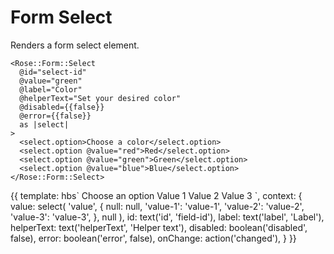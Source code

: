 
<Meta title="Rose|Form/Select" component="Form/Select" />

# Form Select

Renders a form select element.

```htmlbars
<Rose::Form::Select
  @id="select-id"
  @value="green"
  @label="Color"
  @helperText="Set your desired color"
  @disabled={{false}}
  @error={{false}}
  as |select|
>
  <select.option>Choose a color</select.option>
  <select.option @value="red">Red</select.option>
  <select.option @value="green">Green</select.option>
  <select.option @value="blue">Blue</select.option>
</Rose::Form::Select>
```

<Preview>
  <Story name="Basic" height="10rem">{{
    template: hbs`
      <Rose::Form::Select
        @id={{id}}
        @value={{value}}
        @label={{label}}
        @helperText={{helperText}}
        @disabled={{disabled}}
        @error={{error}}
        @onChange={{fn onChange}}
        as |select|
      >
        <select.option>Choose an option</select.option>
        <select.option @value="value-1">Value 1</select.option>
        <select.option @value="value-2">Value 2</select.option>
        <select.option @value="value-3">Value 3</select.option>
      </Rose::Form::Select>
    `,
    context: {
      value: select(
        'value',
        {
          null: null,
          'value-1': 'value-1',
          'value-2': 'value-2',
          'value-3': 'value-3',
        },
        null
      ),
      id: text('id', 'field-id'),
      label: text('label', 'Label'),
      helperText: text('helperText', 'Helper text'),
      disabled: boolean('disabled', false),
      error: boolean('error', false),
      onChange: action('changed'),
    }
  }}</Story>
</Preview>
